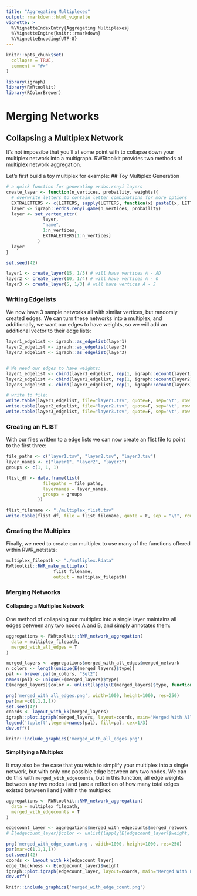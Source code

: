 ```yaml
---
title: "Aggregating Multiplexes"
output: rmarkdown::html_vignette
vignette: >
  %\VignetteIndexEntry{Aggregating Multiplexes}
  %\VignetteEngine{knitr::rmarkdown}
  %\VignetteEncoding{UTF-8}
---
```


```r
knitr::opts_chunk$set(
  collapse = TRUE,
  comment = "#>"
)
```

```r
library(igraph)
library(RWRtoolkit)
library(RColorBrewer)
```




# Merging Networks
## Collapsing a Multiplex Network
It's not impossibe that you'll at some point with to collapse down your multiplex network into a multigraph.  RWRtoolkit provides two methods of multiplex network aggregation. 

Let's first build a toy multiplex for example: 
## Toy Multiplex Generation 
```r
# a quick function for generating erdos.renyi layers
create_layer <- function(n_vertices, probaility, weights){
  # overwrite letters to contain letter combinations for more options
  EXTRALETTERS <- c(LETTERS, sapply(LETTERS, function(x) paste0(x, LETTERS)))
  layer <- igraph::erdos.renyi.game(n_vertices, probaility)
  layer <- set_vertex_attr(
              layer,
              "name",
              1:n_vertices,
              EXTRALETTERS[1:n_vertices]
            )
  layer
}

set.seed(42)

layer1 <- create_layer(15, 1/5) # will have vertices A - AD
layer2 <- create_layer(10, 1/4) # will have vertices A - O
layer3 <- create_layer(5, 1/3) # will have vertices A - J
```

### Writing Edgelists 
We now have 3 sample networks all with similar vertices, but randomly created edges. We can turn these networks into a multiplex, and additionally, we want our edges to have weights, so we will add an additional vector to their edge lists: 

```r
layer1_edgelist <- igraph::as_edgelist(layer1)
layer2_edgelist <- igraph::as_edgelist(layer2)
layer3_edgelist <- igraph::as_edgelist(layer3)


# We need our edges to have weights:
layer1_edgelist <- cbind(layer1_edgelist, rep(1, igraph::ecount(layer1)))
layer2_edgelist <- cbind(layer2_edgelist, rep(1, igraph::ecount(layer2)))
layer3_edgelist <- cbind(layer3_edgelist, rep(1, igraph::ecount(layer3)))

# write to file: 
write.table(layer1_edgelist, file="layer1.tsv", quote=F, sep="\t", row.names = F, col.names = F)
write.table(layer2_edgelist, file="layer2.tsv", quote=F, sep="\t", row.names = F, col.names = F)
write.table(layer3_edgelist, file="layer3.tsv", quote=F, sep="\t", row.names = F, col.names = F)
```

### Creating an FLIST
With our files written to a edge lists we can now create an flist file to point to the first three: 
```r
file_paths <- c("layer1.tsv", "layer2.tsv", "layer3.tsv")
layer_names <- c("layer1", "layer2", "layer3")
groups <- c(1, 1, 1)

flist_df <- data.frame(list(
              filepaths = file_paths,
              layernames = layer_names,
              groups = groups
            ))

flist_filename <- "./multiplex_flist.tsv"
write.table(flist_df, file = flist_filename, quote = F, sep = "\t", row.names = F, col.names = F)
```

### Creating the Multiplex
Finally, we need to create our multiplex to use many of the functions offered within RWR_netstats:
```r
multiplex_filepath <- "./mutliplex.Rdata"
RWRtoolkit::RWR_make_multiplex(
                  flist_filename, 
                  output = multiplex_filepath)
```


### Merging Networks
#### Collapsing a Multiplex Network
One method of collapsing our multiplex into a single layer maintains all edges between any two nodes A and B, and simply annotates them: 

```r
aggregations <- RWRtoolkit::RWR_network_aggregation(
  data = multiplex_filepath, 
  merged_with_all_edges = T
)

merged_layers <- aggregations$merged_with_all_edges$merged_network
n_colors <- length(unique(E(merged_layers)$type))
pal <- brewer.pal(n_colors, "Set2")
names(pal) <- unique(E(merged_layers)$type)
E(merged_layers)$color <- unlist(lapply(E(merged_layers)$type, function(x) pal[[x]]))

png('merged_with_all_edges.png', width=1000, height=1000, res=250)
par(mar=c(1,1,1,1))
set.seed(42)
coords <- layout_with_kk(merged_layers)
igraph::plot.igraph(merged_layers, layout=coords, main="Merged With All Edges", vertex.size=18)
legend('topleft',legend=names(pal), fill=pal, cex=1/3)
dev.off()

knitr::include_graphics('merged_with_all_edges.png')
```

#### Simplifying a Multiplex
It may also be the case that you wish to simplify your multiplex into a single network, but with only one possible edge between any two nodes. We can do this with `merged_with_edgecounts`, but in this function, all edge weights between any two nodes i and j are a reflection of how many total edges existed between i and j within the multiplex: 
```r
aggregations <- RWRtoolkit::RWR_network_aggregation(
  data = multiplex_filepath, 
  merged_with_edgecounts = T
)

edgecount_layer <- aggregations$merged_with_edgecounts$merged_network
# E(edgecount_layer)$color <- unlist(lapply(E(edgecount_layer)$weight, function(x) pal[[x]]))

png('merged_with_edge_count.png', width=1000, height=1000, res=250)
par(mar=c(1,1,1,1))
set.seed(42)
coords <- layout_with_kk(edgecount_layer)
edge_thickness <- E(edgecount_layer)$weight
igraph::plot.igraph(edgecount_layer, layout=coords, main="Merged With Edge Count", vertex.size=15, edge.width=edge_thickness)
dev.off()

knitr::include_graphics('merged_with_edge_count.png')

```
